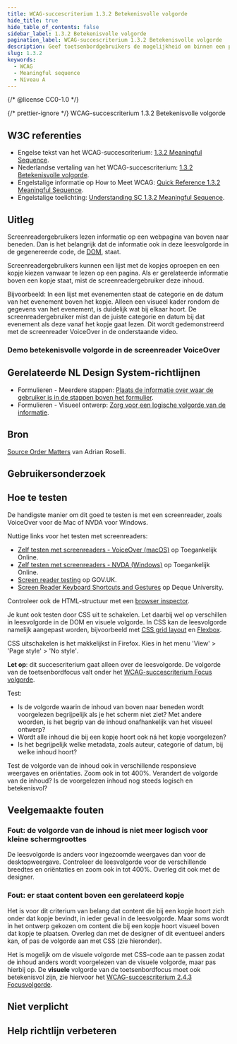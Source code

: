 ```yaml
---
title: WCAG-succescriterium 1.3.2 Betekenisvolle volgorde
hide_title: true
hide_table_of_contents: false
sidebar_label: 1.3.2 Betekenisvolle volgorde
pagination_label: WCAG-succescriterium 1.3.2 Betekenisvolle volgorde
description: Geef toetsenbordgebruikers de mogelijkheid om binnen een pagina sneller te navigeren door onderdelen te kunnen overslaan.
slug: 1.3.2
keywords:
  - WCAG
  - Meaningful sequence
  - Niveau A
---
```


{/* @license CC0-1.0 */}


{/* prettier-ignore */}
<WcagHeadingGroup level={1} conformanceLevel="Niveau A">WCAG-succescriterium 1.3.2 Betekenisvolle volgorde</WcagHeadingGroup>

## W3C referenties

- Engelse tekst van het WCAG-succescriterium: [<span lang="en">1.3.2 Meaningful Sequence</span>](https://www.w3.org/TR/WCAG22/#meaningful-sequence).
- Nederlandse vertaling van het WCAG-succescriterium: [1.3.2 Betekenisvolle volgorde](https://www.w3.org/Translations/WCAG22-nl/#betekenisvolle-volgorde).
- Engelstalige informatie op <span lang="en">How to Meet WCAG</span>: [<span lang="en">Quick Reference 1.3.2 Meaningful Sequence</span>](https://www.w3.org/WAI/WCAG22/quickref/#meaningful-sequence).
- Engelstalige toelichting: [<span lang="en">Understanding SC 1.3.2 Meaningful Sequence</span>](https://www.w3.org/WAI/WCAG22/Understanding/meaningful-sequence.html).

## Uitleg

<Summary />

Screenreadergebruikers lezen informatie op een webpagina van boven naar beneden. Dan is het belangrijk dat de informatie ook in deze leesvolgorde in de gegenereerde code, de [DOM](https://developer.mozilla.org/en-US/docs/Web/API/Document_Object_Model), staat.

Screenreadergebruikers kunnen een lijst met de kopjes oproepen en een kopje kiezen vanwaar te lezen op een pagina.
Als er gerelateerde informatie boven een kopje staat, mist de screenreadergebruiker deze inhoud.

Bijvoorbeeld:
In een lijst met evenementen staat de categorie en de datum van het evenement boven het kopje. Alleen een visueel kader rondom de gegevens van het evenement, is duidelijk wat bij elkaar hoort. De screenreadergebruiker mist dan de juiste categorie en datum bij dat evenement als deze vanaf het kopje gaat lezen. Dit wordt gedemonstreerd met de screenreader VoiceOver in de onderstaande video.

### Demo betekenisvolle volgorde in de screenreader VoiceOver

<VideoPlayer videoId="OEe1wkRK2jg" />

## Gerelateerde NL Design System-richtlijnen

- Formulieren - Meerdere stappen: [Plaats de informatie over waar de gebruiker is in de stappen boven het formulier](https://nldesignsystem.nl/richtlijnen/formulieren/meerdere-stappen/plaatsing-voortgang).
- Formulieren - Visueel ontwerp: [Zorg voor een logische volgorde van de informatie](https://nldesignsystem.nl/richtlijnen/formulieren/visueel-ontwerp/logische-volgorde).

## Bron

[<span lang="en">Source Order Matters</span>](https://adrianroselli.com/2015/09/source-order-matters.html) van Adrian Roselli.

## Gebruikersonderzoek

<CTAGebruikersonderzoek />

## Hoe te testen

De handigste manier om dit goed te testen is met een screenreader, zoals VoiceOver voor de Mac of NVDA voor Windows.

Nuttige links voor het testen met screenreaders:

- [Zelf testen met screenreaders - VoiceOver (macOS)](https://toegankelijkonline.nl/artikelen/zelf-testen-met-screenreaders-voiceover-macos) op Toegankelijk Online.
- [Zelf testen met screenreaders - NVDA (Windows)](https://toegankelijkonline.nl/artikelen/zelf-testen-met-screenreaders-nvda-windows) op Toegankelijk Online.
- [<span lang="en">Screen reader testing</span>](https://accessibility-manual.dwp.gov.uk/best-practice/screen-reader-testing) op GOV.UK.
- [<span lang="en">Screen Reader Keyboard Shortcuts and Gestures</span>](https://dequeuniversity.com/screenreaders/) op Deque University.

Controleer ook de HTML-structuur met een [browser inspector](https://developer.mozilla.org/en-US/docs/Learn/Common_questions/Tools_and_setup/What_are_browser_developer_tools).

Je kunt ook testen door CSS uit te schakelen. Let daarbij wel op verschillen in leesvolgorde in de DOM en visuele volgorde. In CSS kan de leesvolgorde namelijk aangepast worden, bijvoorbeeld met [CSS grid layout](https://developer.mozilla.org/en-US/docs/Web/CSS/CSS_grid_layout) en [Flexbox](https://developer.mozilla.org/en-US/docs/Web/CSS/CSS_flexible_box_layout/Basic_concepts_of_flexbox).

CSS uitschakelen is het makkelijkst in Firefox. Kies in het menu <span lang="en">'View' > 'Page style' > 'No style'</span>.

**Let op**: dit succescriterium gaat alleen over de leesvolgorde. De volgorde van de toetsenbordfocus valt onder het [WCAG-succescriterium Focus volgorde](/wcag/2.4.3).

Test:

- Is de volgorde waarin de inhoud van boven naar beneden wordt voorgelezen begrijpelijk als je het scherm niet ziet? Met andere woorden, is het begrip van de inhoud onafhankelijk van het visueel ontwerp?
- Wordt alle inhoud die bij een kopje hoort ook ná het kopje voorgelezen?
- Is het begrijpelijk welke metadata, zoals auteur, categorie of datum, bij welke inhoud hoort?

Test de volgorde van de inhoud ook in verschillende responsieve weergaves en oriëntaties. Zoom ook in tot 400%. Verandert de volgorde van de inhoud? Is de voorgelezen inhoud nog steeds logisch en betekenisvol?

## Veelgemaakte fouten

### Fout: de volgorde van de inhoud is niet meer logisch voor kleine schermgroottes

De leesvolgorde is anders voor ingezoomde weergaves dan voor de desktopweergave. Controleer de leesvolgorde voor de verschillende breedtes en oriëntaties en zoom ook in tot 400%. Overleg dit ook met de designer.

### Fout: er staat content boven een gerelateerd kopje

Het is voor dit criterium van belang dat content die bij een kopje hoort zich onder dat kopje bevindt, in ieder geval in de leesvolgorde. Maar soms wordt in het ontwerp gekozen om content die bij een kopje hoort visueel boven dat kopje te plaatsen. Overleg dan met de designer of dit eventueel anders kan, of pas de volgorde aan met CSS (zie hieronder).

Het is mogelijk om de visuele volgorde met CSS-code aan te passen zodat de inhoud anders wordt voorgelezen van de visuele volgorde, maar pas hierbij op. De **visuele** volgorde van de toetsenbordfocus moet ook betekenisvol zijn, zie hiervoor het [WCAG-succescriterium 2.4.3 Focusvolgorde](/wcag/2.4.3).

## Niet verplicht

<SpotlightSection>
  <Markdown omitH1 headinglevel={3}>
    <Disclaimer />
  </Markdown>
</SpotlightSection>

## Help richtlijn verbeteren

<Markdown omitH1 headinglevel={3}>
  <WCAGFooterInfo />
</Markdown>

